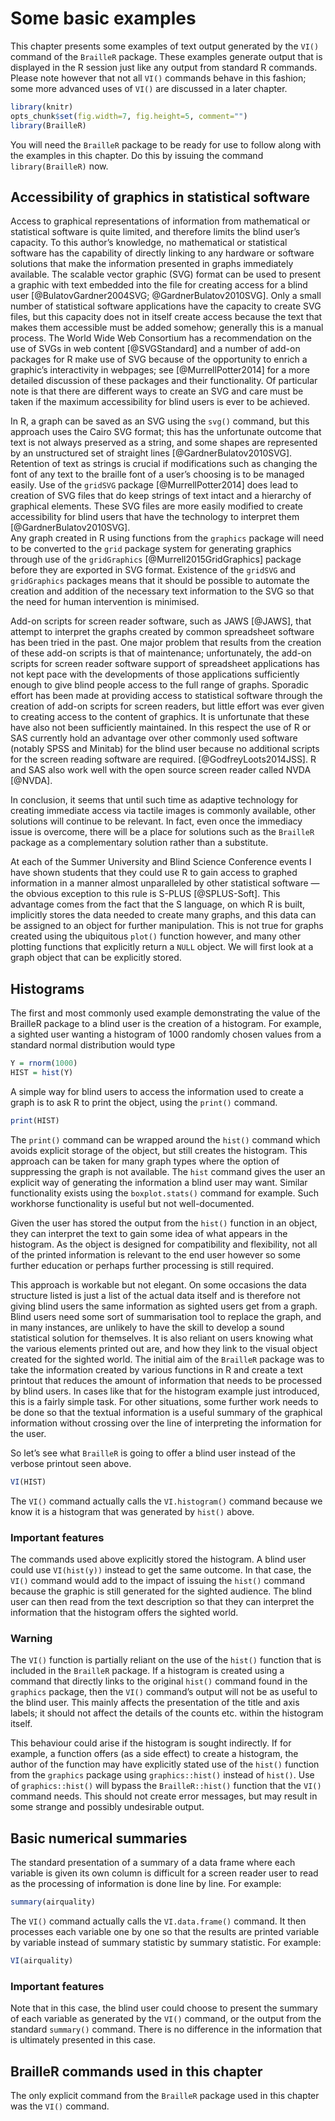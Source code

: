 # Some basic examples {#VI}

This chapter presents some examples of text output generated by the `VI()` command of the `BrailleR` package. These examples generate output that is displayed in the R session just like any output from standard R commands. Please note however that not all `VI()` commands behave in this fashion; some more advanced uses of `VI()` are discussed in a later chapter. 

```r
library(knitr)
opts_chunk$set(fig.width=7, fig.height=5, comment="")
library(BrailleR)
```

You will need the `BrailleR` package to be ready for use to follow along with the examples in this chapter. Do this by issuing the command `library(BrailleR)` now.


## Accessibility of graphics in statistical software

Access to graphical representations of information from mathematical or statistical software is quite limited, and therefore limits the blind user's capacity. To this author's knowledge, no mathematical or statistical software has the capability of directly linking to any hardware or software solutions that make the information presented in graphs immediately available. The scalable vector graphic (SVG) format can be used to present a graphic with text embedded into the file for creating access for a blind user [@BulatovGardner2004SVG; @GardnerBulatov2010SVG]. 
Only a small number of statistical software applications have the capacity to create SVG files, but this capacity does not in itself create access because the text that makes them accessible must be added somehow; generally this is a  manual process. The World Wide Web Consortium has a recommendation on the use of SVGs in web content [@SVGStandard] and a number of add-on packages for R make use of SVG because of the opportunity to enrich a graphic's interactivity in webpages; see  [@MurrellPotter2014] for a more detailed discussion of these packages and their functionality. Of particular note is that there are different ways to create an SVG and care must be taken if the maximum accessibility for blind users is ever to be achieved.

In R, a graph can be saved as an SVG using the `svg()` command, but this approach  uses the Cairo SVG format; this has the unfortunate outcome that text is not always preserved as a string, and some shapes are represented by an unstructured set of straight lines [@GardnerBulatov2010SVG]. 
Retention of text as strings is crucial if modifications such as changing the font of any text to the  braille font of a user's choosing is to be managed easily. 
Use of the `gridSVG` package [@MurrellPotter2014] does lead to creation of SVG files that do keep strings of text intact and a hierarchy of graphical elements. These SVG files are more easily modified to create accessibility for blind users that have the technology to interpret them [@GardnerBulatov2010SVG].  
Any graph created in R using functions from the `graphics` package will need to be converted to the `grid` package system for generating graphics through use of the `gridGraphics` [@Murrell2015GridGraphics] package before they are exported in SVG format. Existence of the `gridSVG` and `gridGraphics`  packages means that it should be possible to automate the creation and addition of the necessary text information to the SVG so that the need for  human intervention is minimised.


Add-on scripts for screen reader software, such as JAWS [@JAWS], that attempt to interpret the graphs created by common spreadsheet software has been tried in the past. 
One major problem that results from the creation of these add-on scripts is that of maintenance; unfortunately, the add-on scripts for screen reader software support of spreadsheet applications has not kept pace with the developments of those applications sufficiently enough to give blind people access to the full range of graphs. Sporadic effort has been made at providing access to statistical software through the creation of add-on scripts for screen readers, but little effort was ever given to creating access to the content of graphics. It is unfortunate that these have also not been sufficiently maintained. In this respect the use of R or SAS currently hold an advantage over other commonly used software (notably SPSS and Minitab) for the blind user because no additional scripts for the screen reading software are required. [@GodfreyLoots2014JSS]. R and SAS also work well with the open source screen reader called NVDA [@NVDA].


In conclusion, it seems  that until such time as adaptive technology for creating immediate access via tactile images is commonly available, other solutions will continue to be relevant. In fact, even once the immediacy issue is overcome, there will be a place for solutions such as the `BrailleR` package as a complementary solution rather than a substitute.


At each of the Summer University and Blind Science Conference  events I have shown students that they could use R to gain access to graphed information in a manner almost unparalleled by other statistical software --- the obvious exception to this rule is S-PLUS [@SPLUS-Soft]. 
This advantage comes from the fact that the S language, on which R is built, implicitly stores the data needed to create many  graphs, and this data can be assigned to an object for further manipulation. 
This is not true for graphs created using the ubiquitous `plot()` function however, and many other plotting functions that explicitly return a `NULL` object. We will first look at a graph object that can be explicitly stored. 

## Histograms

The first and most commonly used example demonstrating the value of the BrailleR  package to a blind user is the creation of a histogram. For example, a sighted user wanting a histogram of 1000 randomly chosen values from a standard normal distribution would type

```r
Y = rnorm(1000)
HIST = hist(Y)
```
A simple way for blind users to access the information used to create a graph is to ask R to print the object, using the `print()` command. 
```r
print(HIST)
```

The `print()` command can be wrapped around the `hist()` command which avoids explicit storage of the object, but still creates the histogram. This approach can be taken for many graph types where the option of suppressing the graph is not available. The `hist` command gives the user an explicit way of generating the information a blind user may want. Similar functionality exists using the `boxplot.stats()` command for example. Such workhorse functionality is useful but not well-documented.

Given the user has stored the output from the `hist()` function in an object, they can interpret the text to gain some idea of what appears in the histogram. As the object is designed for compatibility and flexibility,  not all of the printed information is relevant to the end user however so some further education or perhaps further processing is still required.

This approach is workable but not elegant. On some occasions the data structure listed is just a list of the actual data itself and is therefore not giving blind users the same information as sighted users get from a graph. Blind users need some sort of summarisation tool to replace the graph, and in many instances, are unlikely to have the skill to develop a sound statistical solution for themselves. It is also reliant on users knowing what the various elements printed out are, and how they link to the visual object created for the sighted world. The initial aim of the `BrailleR` package was to take the information created by various functions in R and create a text printout that reduces the amount of information that needs to be processed by blind users. 
In cases like that for the histogram example just introduced, this is a fairly simple task.
For other situations, some further work needs to be done so that the textual information is a useful summary of the graphical information without crossing over the line of interpreting the information for the user.  

So let's see what `BrailleR` is going to offer a blind user instead of the verbose printout seen above.
```r
VI(HIST)
```

The `VI()` command actually calls the `VI.histogram()` command because we know it is a histogram that was generated by `hist()` above.

### Important features

The commands used above explicitly stored the histogram. A blind user could use `VI(hist(y))` instead to get the same outcome. In that case, 
the `VI()` command would add to the impact of issuing the `hist()` command because the graphic is still generated for the sighted audience. 
The blind user can then read from the text description so that they can interpret the information that the histogram offers the sighted world.

### Warning

The `VI()` function is partially reliant on the use of the `hist()` function that is included in the `BrailleR` package. If a histogram is created using a command that directly links to the original `hist()` command found in the `graphics` package, then the `VI()` command's output will not be as useful to the blind user. This mainly affects the presentation of the title and axis labels; it should not affect the details of the counts etc. within the histogram itself.

This behaviour could arise if the histogram is sought indirectly. If for example, a function offers (as a side effect) to create a histogram, the author of the function may have explicitly stated use of the `hist()` function from the `graphics` package using `graphics::hist()` instead of `hist()`. Use of `graphics::hist()` will bypass the `BrailleR::hist()` function that the `VI()` command needs. This should not create error messages, but may result in some strange and possibly undesirable output.



## Basic numerical summaries

The standard presentation of a summary of a data frame where each variable is given its own column is difficult for a screen reader user to read as the processing of information is done line by line. For example:

```r
summary(airquality)
```

The `VI()` command actually calls the `VI.data.frame()` command. It then processes each variable one by one so that the results are printed  variable by variable instead of summary statistic by summary statistic. For example:
```r
VI(airquality)
```



### Important features

Note that in this case, the blind user could choose to present the summary of each variable as generated by the `VI()` command, or the output from the standard `summary()` command. There is no difference in the information that is ultimately presented in this case.


## BrailleR commands used in this chapter

The only explicit command from the `BrailleR` package used in this chapter was the `VI()` command.
